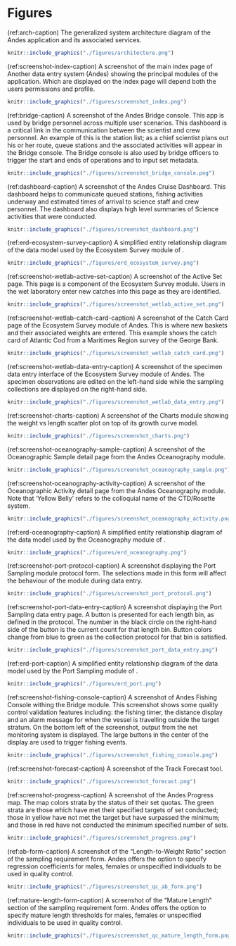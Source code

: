 # Figures

(ref:arch-caption) The generalized system architecture diagram of the Andes application and its associated services.
```r
knitr::include_graphics("./figures/architecture.png")
```
\clearpage

(ref:screenshot-index-caption) A screenshot of the main index page of Another data entry system (Andes) showing the principal modules of the application. Which are displayed on the index page will depend both the users permissions and profile.
```r
knitr::include_graphics("./figures/screenshot_index.png")
```
\clearpage

(ref:bridge-caption) A screenshot of the Andes Bridge console. This app is used by bridge personnel across multiple user scenarios. This dashboard is a critical link in the communication between the scientist and crew personnel. An example of this is the station list; as a chief scientist plans out his or her route, queue stations and the associated activities will appear in the Bridge console. The Bridge console is also used by bridge officers to trigger the start and ends of operations and to input set metadata.

```r
knitr::include_graphics("./figures/screenshot_bridge_console.png")
```
\clearpage

(ref:dashboard-caption) A screenshot of the Andes Cruise Dashboard. This dashboard helps to communicate queued stations, fishing activities underway and estimated times of arrival to science staff and crew personnel. The dashboard also displays high level summaries of Science activities that were conducted.
```r
knitr::include_graphics("./figures/screenshot_dashboard.png")
```
\clearpage

(ref:erd-ecosystem-survey-caption) A simplified entity relationship diagram of the data model used by the Ecosystem Survey module of \gls{andes}.
```r
knitr::include_graphics("./figures/erd_ecosystem_survey.png")
```
\clearpage

(ref:screenshot-wetlab-active-set-caption) A screenshot of the Active Set page. This page is a component of the Ecosystem Survey module. Users in the wet laboratory enter new catches into this page as they are identified.
```r
knitr::include_graphics("./figures/screenshot_wetlab_active_set.png")
```
\clearpage

(ref:screenshot-wetlab-catch-card-caption) A screenshot of the Catch Card page of the Ecosystem Survey module of Andes. This is where new baskets and their associated weights are entered. This example shows the catch card of Atlantic Cod from a Maritimes Region survey of the George Bank.
```r
knitr::include_graphics("./figures/screenshot_wetlab_catch_card.png")
```
\clearpage

(ref:screenshot-wetlab-data-entry-caption) A screenshot of the specimen data entry interface of the Ecosystem Survey module of Andes. The specimen observations are edited on the left-hand side while the sampling collections are displayed on the right-hand side.
```r
knitr::include_graphics("./figures/screenshot_wetlab_data_entry.png")
```
\clearpage

(ref:screenshot-charts-caption) A screenshot of the Charts module showing the weight vs length scatter plot on top of its growth curve model.
```r
knitr::include_graphics("./figures/screenshot_charts.png")
```
\clearpage

(ref:screenshot-oceanography-sample-caption) A screenshot of the Oceanographic Sample detail page from the Andes Oceanography module.
```r
knitr::include_graphics("./figures/screenshot_oceanography_sample.png")
```
\clearpage

(ref:screenshot-oceanography-activity-caption) A screenshot of the Oceanographic Activity detail page from the Andes Oceanography module. Note that 'Yellow Belly' refers to the colloquial name of the CTD/Rosette system.
```r
knitr::include_graphics("./figures/screenshot_oceanography_activity.png")
```
\clearpage

(ref:erd-oceanography-caption) A simplified entity relationship diagram of the data model used by the Oceanography module of \gls{andes}.
```r
knitr::include_graphics("./figures/erd_oceanography.png")
```
\clearpage


(ref:screenshot-port-protocol-caption) A screenshot displaying the Port Sampling module protocol form. The selections made in this form will affect the behaviour of the module during data entry.
```r
knitr::include_graphics("./figures/screenshot_port_protocol.png")
```
\clearpage

(ref:screenshot-port-data-entry-caption) A screenshot displaying the Port Sampling data entry page. A button is presented for each length bin, as defined in the protocol. The number in the black circle on the right-hand side of the button is the current count for that length bin. Button colors change from blue to green as the collection protocol for that bin is satisfied.
```r
knitr::include_graphics("./figures/screenshot_port_data_entry.png")
```
\clearpage

(ref:erd-port-caption) A simplified entity relationship diagram of the data model used by the Port Sampling module of \gls{andes}.
```r
knitr::include_graphics("./figures/erd_port.png")
```
\clearpage

(ref:screenshot-fishing-console-caption) A screenshot of Andes Fishing Console withing the Bridge module. This screenshot shows some quality control validation features including: the fishing timer, the distance display and an alarm message for when the vessel is travelling outside the target stratum. On the bottom left of the screenshot, output from the net monitoring system is displayed. The large buttons in the center of the display are used to trigger fishing events.
```r
knitr::include_graphics("./figures/screenshot_fishing_console.png")
```
\clearpage

(ref:screenshot-forecast-caption) A screenshot of the Track Forecast tool.
```r
knitr::include_graphics("./figures/screenshot_forecast.png")
```
\clearpage

(ref:screenshot-progress-caption) A screenshot of the Andes Progress map. The map colors strata by the status of their set quotas. The green strata are those which have met their specified targets of set conducted; those in yellow have not met the target but have surpassed the minimum; and those in red have not conducted the minimum specified number of sets.
```r
knitr::include_graphics("./figures/screenshot_progress.png")
```
\clearpage

(ref:ab-form-caption) A screenshot of the "Length-to-Weight Ratio" section of the sampling requirement form. Andes offers the option to specify regression coefficients for males, females or unspecified individuals to be used in quality control.
```r
knitr::include_graphics("./figures/screenshot_qc_ab_form.png")
```
\clearpage

(ref:mature-length-form-caption) A screenshot of the "Mature Length" section of the sampling requirement form. Andes offers the option to specify mature length thresholds for males, females or unspecified individuals to be used in quality control.
```r
knitr::include_graphics("./figures/screenshot_qc_mature_length_form.png")
```
\clearpage


